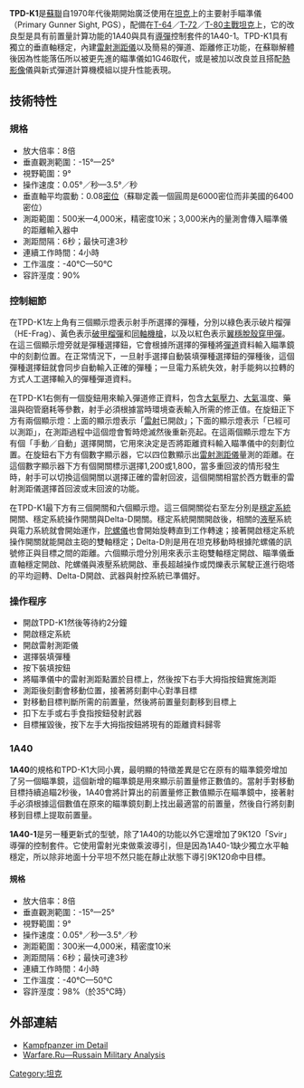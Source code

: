 '''TPD-K1'''是[[蘇聯|蘇聯]]自1970年代後期開始廣泛使用在[[坦克|坦克]]上的主要射手瞄準儀（Primary Gunner Sight, PGS），配備在[[T-64|T-64]]／[[T-72|T-72]]／[[T-80|T-80]][[主戰坦克|主戰坦克]]上，它的改良型是具有前置量計算功能的1A40與具有[[導彈|導彈]]控制套件的1A40-1。TPD-K1具有獨立的垂直軸穩定，內建[[雷射測距儀|雷射測距儀]]以及簡易的彈道、距離修正功能，在蘇聯解體後因為性能落伍所以被更先進的瞄準儀如1G46取代，或是被加以改良並且搭配[[熱影像|熱影像]]儀與新式彈道計算機模組以提升性能表現。

== 技術特性 ==

=== 規格 ===

*放大倍率：8倍
*垂直觀測範圍：-15°—25°
*視野範圍：9°
*操作速度：0.05°／秒—3.5°／秒
*垂直軸平均震動：0.08[[密位|密位]]（蘇聯定義一個圓周是6000密位而非美國的6400密位）
*測距範圍：500米—4,000米，精密度10米；3,000米內的量測會傳入瞄準儀的距離輸入器中
*測距間隔：6秒；最快可達3秒
*連續工作時間：4小時
*工作溫度：-40℃—50℃
*容許溼度：90%

=== 控制細節 ===

在TPD-K1左上角有三個顯示燈表示射手所選擇的彈種，分別以綠色表示破片榴彈（HE-Frag）、黃色表示[[破甲榴彈|破甲榴彈]]和[[同軸機槍|同軸機槍]]，以及以紅色表示[[翼穩脫殼穿甲彈|翼穩脫殼穿甲彈]]。在這三個顯示燈旁就是彈種選擇鈕，它會根據所選擇的彈種將[[彈道|彈道]]資料輸入瞄準鏡中的刻劃位置。在正常情況下，一旦射手選擇自動裝填彈種選擇鈕的彈種後，這個彈種選擇鈕就會同步自動輸入正確的彈種；一旦電力系統失效，射手能夠以拉轉的方式人工選擇輸入的彈種彈道資料。

在TPD-K1右側有一個旋鈕用來輸入彈道修正資料，包含[[大氣壓力|大氣壓力]]、[[大氣|大氣]]溫度、藥溫與砲管磨耗等參數，射手必須根據當時環境查表輸入所需的修正值。在旋鈕正下方有兩個顯示燈：上面的顯示燈表示「[[雷射|雷射]]已開啟」；下面的顯示燈表示「已經可以測距」，在測距過程中這個燈會暫時熄滅然後重新亮起。在這兩個顯示燈左下方有個「手動／自動」選擇開關，它用來決定是否將距離資料輸入瞄準儀中的刻劃位置。在旋鈕右下方有個數字顯示器，它以四位數顯示出[[雷射測距儀|雷射測距儀]]量測的距離。在這個數字顯示器下方有個開關標示選擇1,200或1,800，當多重回波的情形發生時，射手可以切換這個開關以選擇正確的雷射回波，這個開關相當於西方戰車的雷射測距儀選擇首回波或末回波的功能。

在TPD-K1最下方有三個開關和六個顯示燈。這三個開關從右至左分別是[[穩定系統|穩定系統]]開關、穩定系統操作開關與Delta-D開關。穩定系統開關開啟後，相關的[[液壓|液壓]]系統與電力系統就會開始運作，[[陀螺儀|陀螺儀]]也會開始旋轉直到工作轉速；接著開啟穩定系統操作開關就能開啟主砲的雙軸穩定；Delta-D則是用在坦克移動時根據陀螺儀的訊號修正與目標之間的距離。六個顯示燈分別用來表示主砲雙軸穩定開啟、瞄準儀垂直軸穩定開啟、陀螺儀與液壓系統開啟、車長超越操作或閃爍表示駕駛正進行砲塔的平均迴轉、Delta-D開啟、武器與射控系統已準備好。

=== 操作程序 ===

*開啟TPD-K1然後等待約2分鐘
*開啟穩定系統
*開啟雷射測距儀
*選擇裝填彈種
*按下裝填按鈕
*將瞄準儀中的雷射測距點置於目標上，然後按下右手大拇指按鈕實施測距
*測距後刻劃會移動位置，接著將刻劃中心對準目標
*對移動目標判斷所需的前置量，然後將前置量刻劃移到目標上
*扣下左手或右手食指按鈕發射武器
*目標摧毀後，按下左手大拇指按鈕將現有的距離資料歸零

=== 1A40 ===
'''1A40'''的規格和TPD-K1大同小異，最明顯的特徵差異是它在原有的瞄準鏡旁增加了另一個瞄準鏡，這個新增的瞄準鏡是用來顯示前置量修正數值的。當射手對移動目標持續追瞄2秒後，1A40會將計算出的前置量修正數值顯示在瞄準鏡中，接著射手必須根據這個數值在原來的瞄準鏡刻劃上找出最適當的前置量，然後自行將刻劃移到目標上提取前置量。

'''1A40-1'''是另一種更新式的型號，除了1A40的功能以外它還增加了9K120「Svir」導彈的控制套件。它使用雷射光束做乘波導引，但是因為1A40-1缺少獨立水平軸穩定，所以除非地面十分平坦不然只能在靜止狀態下導引9K120命中目標。

==== 規格 ====

*放大倍率：8倍
*垂直觀測範圍：-15°—25°
*視野範圍：9°
*操作速度：0.05°／秒—3.5°／秒
*測距範圍：300米—4,000米，精密度10米
*測距間隔：6秒；最快可達3秒
*連續工作時間：4小時
*工作溫度：-40℃—50℃
*容許溼度：98%（於35℃時）

== 外部連結 ==

*[http://www.kotsch88.de/autolader.htm Kampfpanzer im Detail]{{Wayback|url=http://www.kotsch88.de/autolader.htm |date=20060813185742 }}
*[http://warfare.ru/?lang=&catid=314&linkid=2359 Warfare.Ru—Russain Military Analysis]{{Wayback|url=http://warfare.ru/?lang=&catid=314&linkid=2359 |date=20070312130352 }}

[[Category:坦克|Category:坦克]]